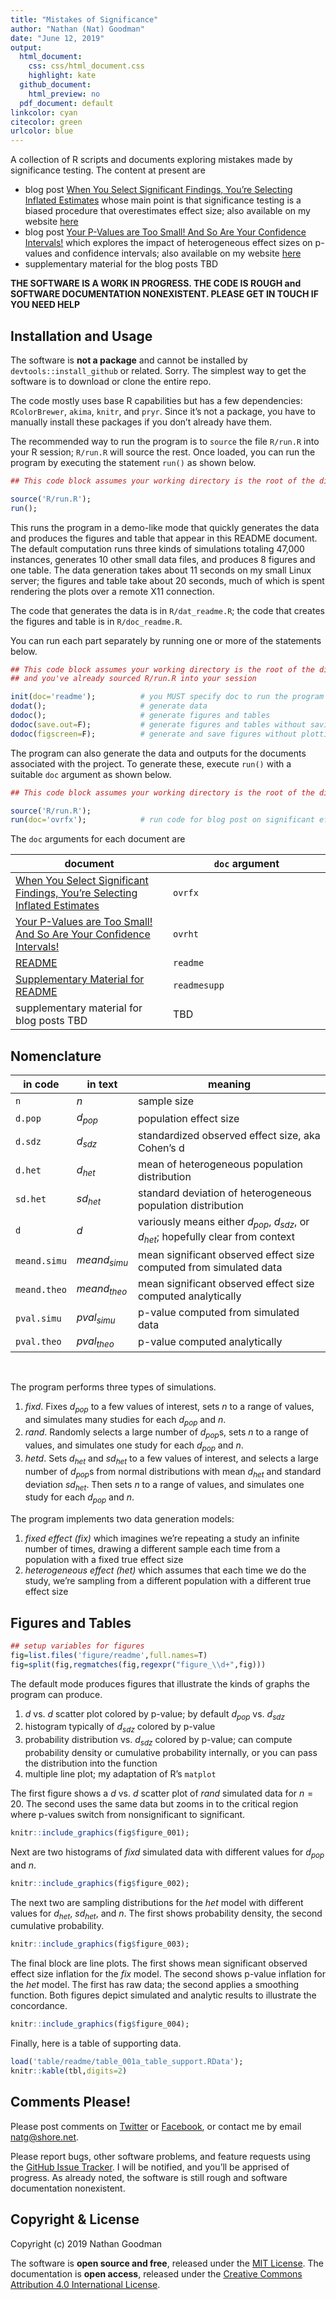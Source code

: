 ```yaml
---
title: "Mistakes of Significance"
author: "Nathan (Nat) Goodman"
date: "June 12, 2019"
output:
  html_document:
    css: css/html_document.css
    highlight: kate
  github_document:
    html_preview: no
  pdf_document: default
linkcolor: cyan
citecolor: green
urlcolor: blue
---
```

<!-- README.md is generated from README.Rmd. Please edit that file -->

A collection of R scripts and documents exploring mistakes made by significance testing. The content at present are

- blog post [When You Select Significant Findings, You’re Selecting Inflated Estimates](https://replicationnetwork.com/2019/02/16/goodman-when-youre-selecting-significant-findings-youre-selecting-inflated-estimates/) whose main point is that significance testing is a biased procedure that overestimates effect size; also available on my website [here](https://natgoodman.github.io/misig/ovrfx.stable.html)
- blog post [Your P-Values are Too Small! And So Are Your Confidence Intervals!](https://replicationnetwork.com/2019/05/01/your-p-values-are-too-small-and-so-are-your-confidence-intervals/) which explores the impact of heterogeneous effect sizes on p-values and confidence intervals; also available on my website [here](https://natgoodman.github.io/misig/ovrht.stable.html)
- supplementary material for the blog posts TBD

**THE SOFTWARE IS A WORK IN PROGRESS. THE CODE IS ROUGH and SOFTWARE DOCUMENTATION NONEXISTENT. PLEASE GET IN TOUCH IF YOU NEED HELP**

## Installation and Usage

The software is **not a package** and cannot be installed by `devtools::install_github` or related. Sorry. The simplest way to get the software is to download or clone the entire repo.

The code mostly uses base R capabilities but has a few dependencies: `RColorBrewer`, `akima`, `knitr`, and `pryr`. Since it's not a package, you have to manually install these packages if you don't already have them.

The recommended way to run the program is to `source` the file `R/run.R` into your R session; `R/run.R` will source the rest. Once loaded, you can run the program by executing the statement `run()` as shown below.

``` r
## This code block assumes your working directory is the root of the distribution

source('R/run.R');
run();
```

This runs the program in a demo-like mode that quickly generates the data and produces the figures and table that appear in this README document. The default computation runs three kinds of simulations totaling 47,000 instances, generates 10 other small data files, and produces 8 figures and one table. The data generation takes about 11 seconds on my small Linux server; the figures and table take about 20 seconds, much of which is spent rendering the plots over a remote X11 connection. 

The code that generates the data is in `R/dat_readme.R`; the code that creates the figures and table is in `R/doc_readme.R`.

You can run each part separately by running one or more of the statements below.

``` r
## This code block assumes your working directory is the root of the distribution
## and you've already sourced R/run.R into your session

init(doc='readme');          # you MUST specify doc to run the program in pieces
dodat();                     # generate data
dodoc();                     # generate figures and tables
dodoc(save.out=F);           # generate figures and tables without saving them
dodoc(figscreen=F);          # generate and save figures without plotting to screen. much faster!
```

The program can also generate the data and outputs for the documents associated with the project. To generate these, execute `run()` with a suitable `doc` argument as shown below.

``` r
## This code block assumes your working directory is the root of the distribution.

source('R/run.R');
run(doc='ovrfx');            # run code for blog post on significant effect size inflation
```

The `doc` arguments for each document are 

| document | `doc` argument |
| -------------------------- | -------------------------- |
| [When You Select Significant Findings, You’re Selecting Inflated Estimates](https://replicationnetwork.com/2019/02/16/goodman-when-youre-selecting-significant-findings-youre-selecting-inflated-estimates/) | `ovrfx` |
| [Your P-Values are Too Small! And So Are Your Confidence Intervals!](https://replicationnetwork.com/2019/05/01/your-p-values-are-too-small-and-so-are-your-confidence-intervals/) | `ovrht` |
| [README](https://natgoodman.github.io/misig/README.stable.html) | `readme` |
| [Supplementary Material for README](https://natgoodman.github.io/misig/READMEsupp.stable.html)| `readmesupp` |
| supplementary material for blog posts TBD | TBD |

## Nomenclature

| in code | in text | meaning |
| ---------- | ---------- | --------------------------------------------------------------- |
| `n` | $n$ | sample size |
| `d.pop` | $d_{pop}$ | population effect size |
| `d.sdz` | $d_{sdz}$ | standardized observed effect size, aka Cohen's d |
| `d.het` | $d_{het}$ | mean of heterogeneous population distribution |
| `sd.het` | $sd_{het}$ | standard deviation of heterogeneous population distribution |
| `d` | $d$ | variously means either $d_{pop}$, $d_{sdz}$, or $d_{het}$; hopefully clear from context |
| `meand.simu` | $meand_{simu}$ | mean significant observed effect size computed from simulated data |
| `meand.theo` | $meand_{theo}$ | mean significant observed effect size computed analytically |
| `pval.simu` | $pval_{simu}$ | p-value computed from simulated data |
| `pval.theo` | $pval_{theo}$ | p-value computed analytically |
<br/>

The program performs three types of simulations.

1. *fixd*. Fixes $d_{pop}$ to a few values of interest, sets $n$ to a range of values, and simulates many studies for each $d_{pop}$ and $n$.
2. *rand*. Randomly selects a large number of $d_{pop}$s, sets $n$ to a range of values, and simulates one study for each $d_{pop}$ and $n$.
3. *hetd*. Sets $d_{het}$ and $sd_{het}$ to a few values of interest, and selects a large number of $d_{pop}$s from normal distributions with mean $d_{het}$ and standard deviation $sd_{het}$. Then sets $n$ to a range of values, and simulates one study for each $d_{pop}$ and $n$.

The program implements two data generation models: 

1. *fixed effect (fix)* which imagines we're repeating a study an infinite number of times, drawing a different sample each time from a population with a fixed true effect size
2. *heterogeneous effect (het)*  which assumes that each time we do the study, we’re sampling from a different population with a different true effect size

## Figures and Tables

```r
## setup variables for figures
fig=list.files('figure/readme',full.names=T)
fig=split(fig,regmatches(fig,regexpr("figure_\\d+",fig)))
```

The default mode produces figures that illustrate the kinds of graphs the program can produce.

1. $d$ vs. $d$ scatter plot colored by p-value; by default $d_{pop}$ vs. $d_{sdz}$
2. histogram typically of $d_{sdz}$ colored by p-value
3. probability distribution vs. $d_{sdz}$ colored by p-value; can compute probability density or cumulative probability internally, or you can pass the distribution into the function
4. multiple line plot; my adaptation of R's `matplot`

The first figure shows a $d$ vs. $d$ scatter plot of *rand* simulated data for $n=20$. The second uses the same data but zooms in to the critical region where p-values switch from nonsignificant to significant.

```r
knitr::include_graphics(fig$figure_001);
```

Next are two histograms of *fixd* simulated data with different values for $d_{pop}$ and $n$.

```r
knitr::include_graphics(fig$figure_002);
```

The next two are sampling distributions for the *het* model with different values for $d_{het}$, $sd_{het}$, and $n$. The first shows probability density, the second cumulative probability.

```r
knitr::include_graphics(fig$figure_003);
```

The final block are line plots. The first shows mean significant observed effect size inflation for the *fix* model. The second shows p-value inflation for the *het* model. The first has raw data; the second applies a smoothing function. Both figures depict simulated and analytic results to illustrate the concordance.

```r
knitr::include_graphics(fig$figure_004);
```

Finally, here is a table of supporting data.

```r
load('table/readme/table_001a_table_support.RData');
knitr::kable(tbl,digits=2)
```

## Comments Please!

Please post comments on [Twitter](https://twitter.com/gnatgoodman) or [Facebook](https://www.facebook.com/nathan.goodman.3367), or contact me by email [natg@shore.net](mailto:natg@shore.net). 

Please report bugs, other software problems, and feature requests using the [GitHub Issue Tracker](https://github.com/natgoodman/misig/issues). I will be notified, and you'll be apprised of progress. As already noted, the software is still rough and software documentation nonexistent.

## Copyright & License

Copyright (c) 2019 Nathan Goodman

The software is **open source and free**, released under the [MIT License](https://opensource.org/licenses/MIT). The documentation is **open access**, released under the [Creative Commons Attribution 4.0 International License](https://creativecommons.org/licenses/by/4.0).

